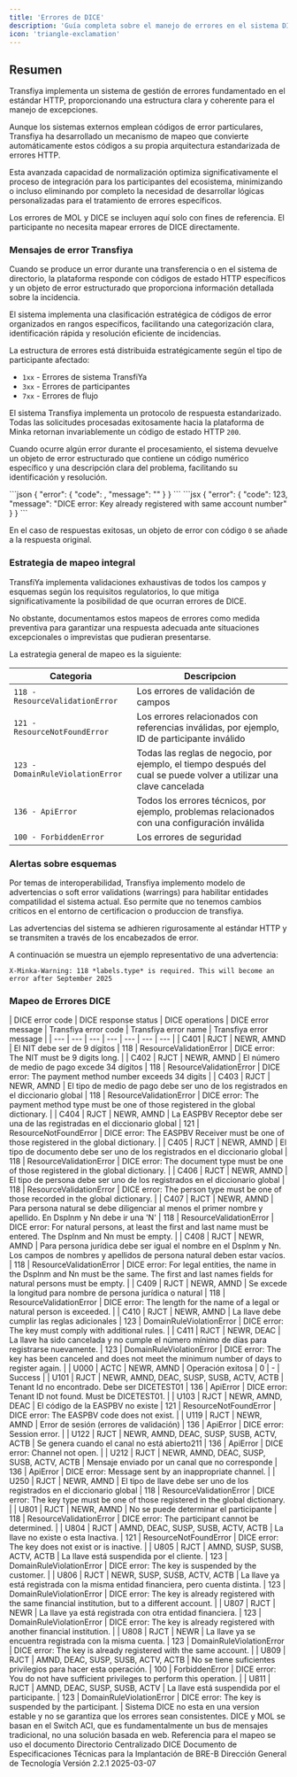 ```yaml
---
title: 'Errores de DICE'
description: 'Guía completa sobre el manejo de errores en el sistema DICE'
icon: 'triangle-exclamation'
---
```


## Resumen

Transfiya implementa un sistema de gestión de errores fundamentado en el estándar HTTP, proporcionando una estructura clara y coherente para el manejo de excepciones.

Aunque los sistemas externos emplean códigos de error particulares, Transfiya ha desarrollado un mecanismo de mapeo que convierte automáticamente estos códigos a su propia arquitectura estandarizada de errores HTTP.

Esta avanzada capacidad de normalización optimiza significativamente el proceso de integración para los participantes del ecosistema, minimizando o incluso eliminando por completo la necesidad de desarrollar lógicas personalizadas para el tratamiento de errores específicos.

<Info>
Los errores de MOL y DICE se incluyen aquí solo con fines de referencia. El participante no necesita mapear errores de DICE directamente.
</Info>

### Mensajes de error Transfiya

Cuando se produce un error durante una transferencia o en el sistema de directorio, la plataforma responde con códigos de estado HTTP específicos y un objeto de error estructurado que proporciona información detallada sobre la incidencia.

El sistema implementa una clasificación estratégica de códigos de error organizados en rangos específicos, facilitando una categorización clara, identificación rápida y resolución eficiente de incidencias.

La estructura de errores está distribuida estratégicamente según el tipo de participante afectado:

- `1xx` - Errores de sistema TransfiYa
- `3xx` - Errores de participantes
- `7xx` - Errores de flujo

El sistema Transfiya implementa un protocolo de respuesta estandarizado. Todas las solicitudes procesadas exitosamente hacia la plataforma de Minka retornan invariablemente un código de estado HTTP `200`.

Cuando ocurre algún error durante el procesamiento, el sistema devuelve un objeto de error estructurado que contiene un código numérico específico y una descripción clara del problema, facilitando su identificación y resolución.


<Tabs>
  <Tab title="Estructura">
    ```json
    {
        "error": {
            "code": <error_code>,
            "message": "<error_message>"
        }
    }
    ```
  </Tab>
  <Tab title="Ejemplo">
      ```jsx
      {
        "error": {
            "code": 123,
            "message": "DICE error: Key already registered with same account number"
        }
      }
      ```
  </Tab>
</Tabs>


En el caso de respuestas exitosas, un objeto de error con código `0` se añade a la respuesta original.

### Estrategia de mapeo integral

TransfiYa implementa validaciones exhaustivas de todos los campos y esquemas según los requisitos regulatorios, lo que mitiga significativamente la posibilidad de que ocurran errores de DICE.

No obstante, documentamos estos mapeos de errores como medida preventiva para garantizar una respuesta adecuada ante situaciones excepcionales o imprevistas que pudieran presentarse.

La estrategia general de mapeo es la siguiente:

| Categoria | Descripcion |
| --- | --- |
| `118 - ResourceValidationError` | Los errores de validación de campos  |
| `121 - ResourceNotFoundError` | Los errores relacionados con referencias inválidas, por ejemplo, ID de participante inválido |
| `123 - DomainRuleViolationError` | Todas las reglas de negocio, por ejemplo, el tiempo después del cual se puede volver a utilizar una clave cancelada |
| `136 - ApiError` | Todos los errores técnicos, por ejemplo, problemas relacionados con una configuración inválida |
| `100 - ForbiddenError` | Los errores de seguridad |

### Alertas sobre esquemas

Por temas de interoperabilidad, Transfiya implemento modelo de advertencias o soft error validations (warrings) para habilitar entidades compatilidad el sistema actual. Eso permite que no tenemos cambios criticos en el entorno de certificacion o produccion de transfiya.

Las advertencias del sistema se adhieren rigurosamente al estándar HTTP y se transmiten a través de los encabezados de error.

A continuación se muestra un ejemplo representativo de una advertencia:

``` X-Minka-Warning: 118 *labels.type* is required. This will become an error after September 2025 ```

### Mapeo de Errores DICE

<Accordion title="Mapeo Errores DICE">
    | DICE error code | DICE response status | DICE operations | DICE error message | Transfiya error code | Transfiya error name | Transfiya error message |
    | --- | --- | --- | --- | --- | --- | --- |
    | C401 | RJCT | NEWR, AMND | El NIT debe ser de 9 dígitos | 118 | ResourceValidationError | DICE error: The NIT must be 9 digits long. |
    | C402 | RJCT | NEWR, AMND | El número de medio de pago excede 34 dígitos | 118 | ResourceValidationError | DICE error: The payment method number exceeds 34 digits  |
    | C403 | RJCT | NEWR, AMND | El tipo de medio de pago debe ser uno de los registrados en el diccionario global | 118 | ResourceValidationError | DICE error: The payment method type must be one of those registered in the global dictionary. |
    | C404 | RJCT | NEWR, AMND | La EASPBV Receptor debe ser una de las registradas en el diccionario global | 121 | ResourceNotFoundError | DICE error: The EASPBV Receiver must be one of those registered in the global dictionary. |
    | C405 | RJCT | NEWR, AMND | El tipo de documento debe ser uno de los registrados en el diccionario global | 118 | ResourceValidationError | DICE error: The document type must be one of those registered in the global dictionary. |
    | C406 | RJCT | NEWR, AMND | El tipo de persona debe ser uno de los registrados en el diccionario global | 118 | ResourceValidationError | DICE error: The person type must be one of those recorded in the global dictionary. |
    | C407 | RJCT | NEWR, AMND | Para persona natural se debe diligenciar al menos el primer nombre y apellido. En Dsplnm y Nn debe ir una 'N' | 118 | ResourceValidationError | DICE error: For natural persons, at least the first and last name must be entered. The Dsplnm and Nn must be empty. |
    | C408 | RJCT | NEWR, AMND | Para persona jurídica debe ser igual el nombre en el Dsplnm y Nn. Los campos de nombres y apellidos de persona natural deben estar vacíos. | 118 | ResourceValidationError | DICE error: For legal entities, the name in the Dsplnm and Nn must be the same. The first and last names fields for natural persons must be empty. |
    | C409 | RJCT | NEWR, AMND | Se excede la longitud para nombre de persona jurídica o natural | 118 | ResourceValidationError | DICE error: The length for the name of a legal or natural person is exceeded. |
    | C410 | RJCT | NEWR, AMND | La llave debe cumplir las reglas adicionales | 123 | DomainRuleViolationError | DICE error: The key must comply with additional rules. |
    | C411 | RJCT | NEWR, DEAC | La llave ha sido cancelada y no cumple el número mínimo de días para registrarse nuevamente. | 123 | DomainRuleViolationError | DICE error: The key has been canceled and does not meet the minimum number of days to register again. |
    | U000 | ACTC | NEWR, AMND | Operación exitosa | 0 | - | Success |
    | U101 | RJCT | NEWR, AMND, DEAC, SUSP, SUSB, ACTV, ACTB | Tenant Id no encontrado. Debe ser DICETEST01 | 136 | ApiError | DICE error: Tenant ID not found. Must be DICETEST01. |
    | U103 | RJCT | NEWR, AMND, DEAC | El código de la EASPBV no existe | 121 | ResourceNotFoundError | DICE error: The EASPBV code does not exist. |
    | U119 | RJCT | NEWR, AMND | Error de sesión (errores de validación) | 136 | ApiError | DICE error: Session error. |
    | U122 | RJCT | NEWR, AMND, DEAC, SUSP, SUSB, ACTV, ACTB | Se genera cuando el canal no está abierto211 | 136 | ApiError | DICE error: Channel not open. |
    | U212 | RJCT | NEWR, AMND, DEAC, SUSP, SUSB, ACTV, ACTB | Mensaje enviado por un canal que no corresponde | 136 | ApiError | DICE error: Message sent by an inappropriate channel. |
    | U250 | RJCT | NEWR, AMND | El tipo de llave debe ser uno de los registrados en el diccionario global | 118 | ResourceValidationError | DICE error: The key type must be one of those registered in the global dictionary. |
    | U801 | RJCT | NEWR, AMND | No se puede determinar el participante | 118 | ResourceValidationError | DICE error: The participant cannot be determined. |
    | U804 | RJCT | AMND, DEAC, SUSP, SUSB, ACTV, ACTB | La llave no existe o esta Inactiva. | 121 | ResourceNotFoundError | DICE error: The key does not exist or is inactive. |
    | U805 | RJCT | AMND, SUSP, SUSB, ACTV, ACTB | La llave está suspendida por el cliente. | 123 | DomainRuleViolationError | DICE error: The key is suspended by the customer. |
    | U806 | RJCT | NEWR, SUSP, SUSB, ACTV, ACTB | La llave ya está registrada con la misma entidad financiera, pero cuenta distinta. | 123 | DomainRuleViolationError | DICE error: The key is already registered with the same financial institution, but to a different account. |
    | U807 | RJCT | NEWR | La llave ya está registrada con otra entidad financiera. | 123 | DomainRuleViolationError | DICE error: The key is already registered with another financial institution. |
    | U808 | RJCT | NEWR | La llave ya se encuentra registrada con la misma cuenta. | 123 | DomainRuleViolationError | DICE error: The key is already registered with the same account. |
    | U809 | RJCT | AMND, DEAC, SUSP, SUSB, ACTV, ACTB | No se tiene suficientes privilegios para hacer esta operación. | 100 | ForbiddenError | DICE error: You do not have sufficient privileges to perform this operation. |
    | U811 | RJCT | AMND, DEAC, SUSP, SUSB, ACTV | La llave está suspendida por el participante. | 123 | DomainRuleViolationError | DICE error: The key is suspended by the participant. |
</Accordion>


<Note>
    Sistema DICE no esta en una version estable y no se garantiza que los errores sean consistentes.
</Note>

<Info>
DICE y MOL se basan en el Switch ACI, que es fundamentalmente un bus de mensajes tradicional, no una solución basada en web.
</Info>


<Info>
    Referencia para el mapeo se uso el documento
    Directorio Centralizado DICE
    Documento de Especificaciones Técnicas para la Implantación de BRE-B
    Dirección General de Tecnología
    Versión 2.2.1
    2025-03-07
</Info>
